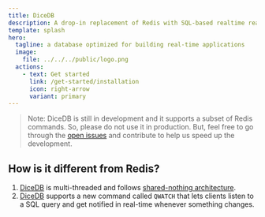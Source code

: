 ```yaml
---
title: DiceDB
description: A drop-in replacement of Redis with SQL-based realtime reactivity.
template: splash
hero:
  tagline: a database optimized for building real-time applications
  image:
    file: ../../../public/logo.png
  actions:
    - text: Get started
      link: /get-started/installation
      icon: right-arrow
      variant: primary
---
```


> Note: DiceDB is still in development and it supports a subset of Redis commands. So, please do not use it in production. But, feel free to go through the [open issues](https://github.com/DiceDB/dice/issues) and contribute to help us speed up the development.

## How is it different from Redis?

1. [DiceDB](https://github.com/DiceDB/dice) is multi-threaded and follows [shared-nothing architecture](https://en.wikipedia.org/wiki/Shared-nothing_architecture).
2. [DiceDB](https://github.com/DiceDB/dice) supports a new command called `QWATCH` that lets clients listen to a SQL query and get notified in real-time whenever something changes.
